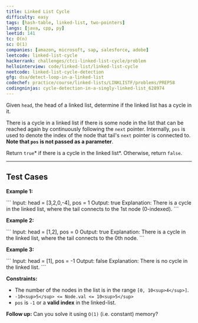 ```yaml
---
title: Linked List Cycle
difficulty: easy
tags: [hash-table, linked-list, two-pointers]
langs: [java, cpp, py]
leetid: 141
tc: O(n)
sc: O(1)
companies: [amazon, microsoft, sap, salesforce, adobe]
leetcode: linked-list-cycle
hackerrank: challenges/ctci-linked-list-cycle/problem
hellointerview: code/linked-list/linked-list-cycle
neetcode: linked-list-cycle-detection
gfg: dsa/detect-loop-in-a-linked-list
codechef: practice/course/linked-lists/LINKLISTF/problems/PREP58
codingninjas: cycle-detection-in-a-singly-linked-list_628974
---
```

Given `head`, the head of a linked list, determine if the linked list has a cycle in it.

There is a cycle in a linked list if there is some node in the list that can be reached again by continuously following the `next` pointer. Internally, `pos` is used to denote the index of the node that tail's `next` pointer is connected to. **Note that `pos` is not passed as a parameter**.

Return `true`* if there is a cycle in the linked list*. Otherwise, return `false`.

---
## Test Cases
**Example 1:**

<MdxImage alt="" src="https://assets.leetcode.com/uploads/2018/12/07/circularlinkedlist.png" style="width: 300px; height: 97px; margin-top: 8px; margin-bottom: 8px;" />
```
Input: head = [3,2,0,-4], pos = 1
Output: true
Explanation: There is a cycle in the linked list, where the tail connects to the 1st node (0-indexed).
```

**Example 2:**

<MdxImage alt="" src="https://assets.leetcode.com/uploads/2018/12/07/circularlinkedlist_test2.png" style="width: 141px; height: 74px;" />
```
Input: head = [1,2], pos = 0
Output: true
Explanation: There is a cycle in the linked list, where the tail connects to the 0th node.
```

**Example 3:**

<MdxImage alt="" src="https://assets.leetcode.com/uploads/2018/12/07/circularlinkedlist_test3.png" style="width: 45px; height: 45px;" />
```
Input: head = [1], pos = -1
Output: false
Explanation: There is no cycle in the linked list.
``` 

**Constraints:**
	
* The number of the nodes in the list is in the range `[0, 10<sup>4</sup>]`.
* `-10<sup>5</sup> <= Node.val <= 10<sup>5</sup>`
* `pos` is `-1` or a **valid index** in the linked-list.

**Follow up:** Can you solve it using `O(1)` (i.e. constant) memory?
